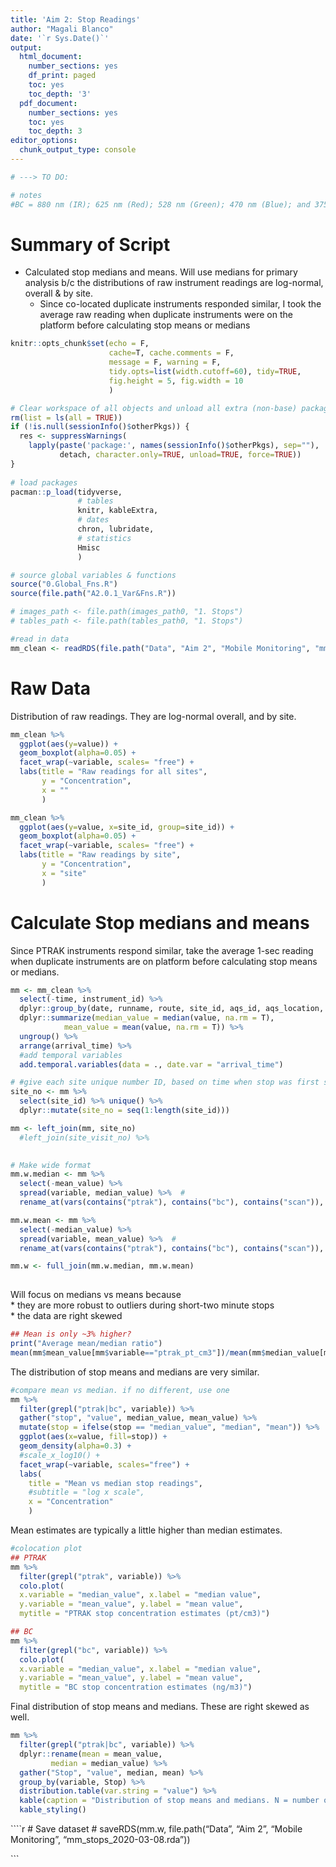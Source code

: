 ```yaml
---
title: 'Aim 2: Stop Readings'
author: "Magali Blanco"
date: '`r Sys.Date()`'
output:
  html_document:
    number_sections: yes
    df_print: paged
    toc: yes
    toc_depth: '3'
  pdf_document:
    number_sections: yes
    toc: yes
    toc_depth: 3
editor_options:
  chunk_output_type: console
---
```


```r
# ---> TO DO:

```

```r
# notes
#BC = 880 nm (IR); 625 nm (Red); 528 nm (Green); 470 nm (Blue); and 375 nm (UV);  

```

# Summary of Script  
* Calculated stop medians and means. Will use medians for primary analysis b/c the distributions of raw instrument readings are log-normal, overall & by site. 
	+ Since co-located duplicate instruments responded similar, I took the average raw reading when duplicate instruments were on the platform before calculating stop means or medians   

```r
knitr::opts_chunk$set(echo = F, 
                      cache=T, cache.comments = F, 
                      message = F, warning = F, 
                      tidy.opts=list(width.cutoff=60), tidy=TRUE,
                      fig.height = 5, fig.width = 10
                      )  

# Clear workspace of all objects and unload all extra (non-base) packages
rm(list = ls(all = TRUE))
if (!is.null(sessionInfo()$otherPkgs)) {
  res <- suppressWarnings(
    lapply(paste('package:', names(sessionInfo()$otherPkgs), sep=""),
           detach, character.only=TRUE, unload=TRUE, force=TRUE))
}
 
# load packages 
pacman::p_load(tidyverse, 
               # tables
               knitr, kableExtra,
               # dates
               chron, lubridate,
               # statistics
               Hmisc
               )   

# source global variables & functions
source("0.Global_Fns.R")
source(file.path("A2.0.1_Var&Fns.R"))

# images_path <- file.path(images_path0, "1. Stops")
# tables_path <- file.path(tables_path0, "1. Stops")

#read in data
mm_clean <- readRDS(file.path("Data", "Aim 2", "Mobile Monitoring", "mm_clean_2020-03-08.rda"))

```

# Raw Data 

Distribution of raw readings. They are log-normal overall, and by site.

```r

mm_clean %>%
  ggplot(aes(y=value)) +
  geom_boxplot(alpha=0.05) + 
  facet_wrap(~variable, scales= "free") +
  labs(title = "Raw readings for all sites",
       y = "Concentration",
       x = ""
       )

mm_clean %>%
  ggplot(aes(y=value, x=site_id, group=site_id)) +
  geom_boxplot(alpha=0.05) + 
  facet_wrap(~variable, scales= "free") +
  labs(title = "Raw readings by site",
       y = "Concentration",
       x = "site"
       ) 

```

# Calculate Stop medians and means    

Since PTRAK instruments respond similar, take the average 1-sec reading when duplicate instruments are on platform before calculating stop means or medians.

```r
 
mm <- mm_clean %>%
  select(-time, instrument_id) %>%
  dplyr::group_by(date, runname, route, site_id, aqs_id, aqs_location, site_long, site_lat, arrival_time, variable) %>% 
  dplyr::summarize(median_value = median(value, na.rm = T),
            mean_value = mean(value, na.rm = T)) %>%
  ungroup() %>%
  arrange(arrival_time) %>%
  #add temporal variables
  add.temporal.variables(data = ., date.var = "arrival_time")

# #give each site unique number ID, based on time when stop was first sampled
site_no <- mm %>%
  select(site_id) %>% unique() %>%
  dplyr::mutate(site_no = seq(1:length(site_id)))

mm <- left_join(mm, site_no) 
  #left_join(site_visit_no) %>%
 

```

```r
# Make wide format 
mm.w.median <- mm %>%
  select(-mean_value) %>%
  spread(variable, median_value) %>%  #
  rename_at(vars(contains("ptrak"), contains("bc"), contains("scan")), ~(paste0(., "_median"))) 

mm.w.mean <- mm %>%
  select(-median_value) %>%
  spread(variable, mean_value) %>%  #
  rename_at(vars(contains("ptrak"), contains("bc"), contains("scan")), ~(paste0(., "_mean"))) 

mm.w <- full_join(mm.w.median, mm.w.mean)
 
```

Will focus on medians vs means because    
* they are more robust to outliers during short-two minute stops   
* the data are right skewed    

```r
## Mean is only ~3% higher? 
print("Average mean/median ratio")
mean(mm$mean_value[mm$variable=="ptrak_pt_cm3"])/mean(mm$median_value[mm$variable=="ptrak_pt_cm3"])

```

The distribution of stop means and medians are very similar.

```r
#compare mean vs median. if no different, use one 
mm %>%
  filter(grepl("ptrak|bc", variable)) %>%
  gather("stop", "value", median_value, mean_value) %>%
  mutate(stop = ifelse(stop == "median_value", "median", "mean")) %>%
  ggplot(aes(x=value, fill=stop)) + 
  geom_density(alpha=0.3) + 
  #scale_x_log10() + 
  facet_wrap(~variable, scales="free") +
  labs(
    title = "Mean vs median stop readings",
    #subtitle = "log x scale",
    x = "Concentration"
    )

```

Mean estimates are typically a little higher than median estimates.

```r
#colocation plot
## PTRAK
mm %>%
  filter(grepl("ptrak", variable)) %>%
  colo.plot(
  x.variable = "median_value", x.label = "median value",
  y.variable = "mean_value", y.label = "mean value",
  mytitle = "PTRAK stop concentration estimates (pt/cm3)") 

## BC
mm %>%
  filter(grepl("bc", variable)) %>%
  colo.plot(
  x.variable = "median_value", x.label = "median value",
  y.variable = "mean_value", y.label = "mean value",
  mytitle = "BC stop concentration estimates (ng/m3)") 

```

Final distribution of stop means and medians. These are right skewed as well. 

```r
mm %>%
  filter(grepl("ptrak|bc", variable)) %>%
  dplyr::rename(mean = mean_value,
         median = median_value) %>%
  gather("Stop", "value", median, mean) %>%
  group_by(variable, Stop) %>%
  distribution.table(var.string = "value") %>%
  kable(caption = "Distribution of stop means and medians. N = number of stop visits (308 sites x ~30 stop visits/site)") %>%
  kable_styling()

```


````r
# Save dataset
# saveRDS(mm.w, file.path("Data", "Aim 2", "Mobile Monitoring", "mm_stops_2020-03-08.rda"))

```
